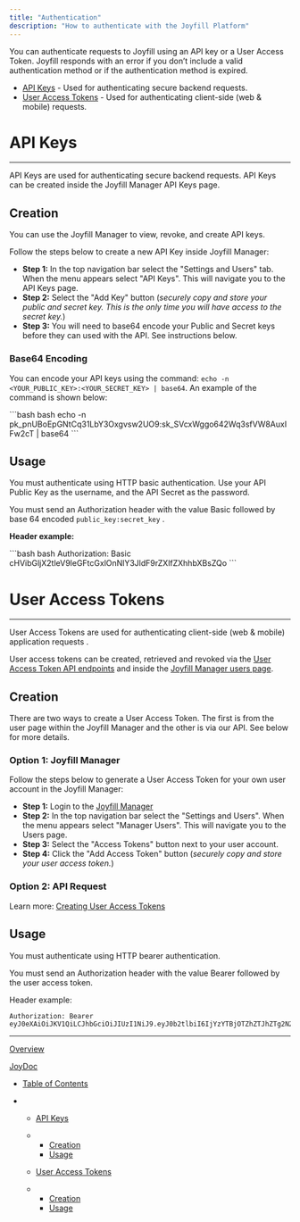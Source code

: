 ```yaml
---
title: "Authentication"
description: "How to authenticate with the Joyfill Platform"
---
```


You can authenticate requests to Joyfill using an API key or a User Access Token. Joyfill responds with an error if you don’t include a valid authentication method or if the authentication method is expired.

* [API Keys](/docs/authentication#api-keys) - Used for authenticating secure backend requests.
* [User Access Tokens](/docs/authentication#user-access-tokens) - Used for authenticating client-side (web & mobile) requests.

# API Keys

***

API Keys are used for authenticating secure backend requests. API Keys can be created inside the Joyfill Manager API Keys page.

## Creation

You can use the Joyfill Manager to view, revoke, and create API keys.

Follow the steps below to create a new API Key inside Joyfill Manager:

* **Step 1:** In the top navigation bar select the "Settings and Users" tab. When the menu appears select "API Keys". This will navigate you to the API Keys page.
* **Step 2:** Select the "Add Key" button (*securely copy and store your public and secret key. This is the only time you will have access to the secret key.*)
* **Step 3:** You will need to base64 encode your Public and Secret keys before they can used with the API. See instructions below.

### Base64 Encoding

You can encode your API keys using the command: `echo -n <YOUR_PUBLIC_KEY>:<YOUR_SECRET_KEY> | base64`. An example of the command is shown below:

<CodeGroup>
  ```bash bash
  echo -n pk_pnUBoEpGNtCq31LbY3Oxgvsw2UO9:sk_SVcxWggo642Wq3sfVW8AuxIFw2cT | base64
  ```
</CodeGroup>

## Usage

You must authenticate using HTTP basic authentication. Use your API Public Key as the username, and the API Secret as the password.

You must send an Authorization header with the value Basic followed by base 64 encoded `public_key:secret_key` .

**Header example:**

<CodeGroup>
  ```bash bash
  Authorization: Basic cHVibGljX2tleV9leGFtcGxlOnNlY3JldF9rZXlfZXhhbXBsZQo
  ```
</CodeGroup>

# User Access Tokens

***

User Access Tokens are used for authenticating client-side (web & mobile) application requests .

User access tokens can be created, retrieved and revoked via the [User Access Token API endpoints](/reference/overview-users) and inside the [Joyfill Manager users page](https://app-joy.joyfill.io/users).

## Creation

There are two ways to create a User Access Token. The first is from the user page within the Joyfill Manager and the other is via our API. See below for more details.

### Option 1: Joyfill Manager

Follow the steps below to generate a User Access Token for your own user account in the Joyfill Manager:

* **Step 1:** Login to the [Joyfill Manager](https://app-joy.joyfill.io)
* **Step 2:** In the top navigation bar select the "Settings and Users". When the menu appears select "Manager Users". This will navigate you to the Users page.
* **Step 3:** Select the "Access Tokens" button next to your user account.
* **Step 4:** Click the "Add Access Token" button (*securely copy and store your user access token.*)

### Option 2: API Request

Learn more: [Creating User Access Tokens](/reference/create-a-user-access-token)

## Usage

You must authenticate using HTTP bearer authentication.

You must send an Authorization header with the value Bearer followed by the user access token.

Header example:

```
Authorization: Bearer eyJ0eXAiOiJKV1QiLCJhbGciOiJIUzI1NiJ9.eyJ0b2tlbiI6IjYzYTBjOTZhZTJhZTg2N2Q1ZDE3ZjExNCIsImV4cGlyZXNPbiI6MTY3OTI4ODM5OTk5OX0.QZxoPkb2HAl1C0n4C9FTacEmbPb2DHVMa_iPn4cC08o
```

***

[Overview](/docs/main-concepts)

[JoyDoc](/docs/joydoc-usage)

* [Table of Contents](#)

* * [API Keys](#api-keys)

  * * [Creation](#creation)
    * [Usage](#usage)

  * [User Access Tokens](#user-access-tokens)

  * * [Creation](#creation-1)
    * [Usage](#usage-1)
